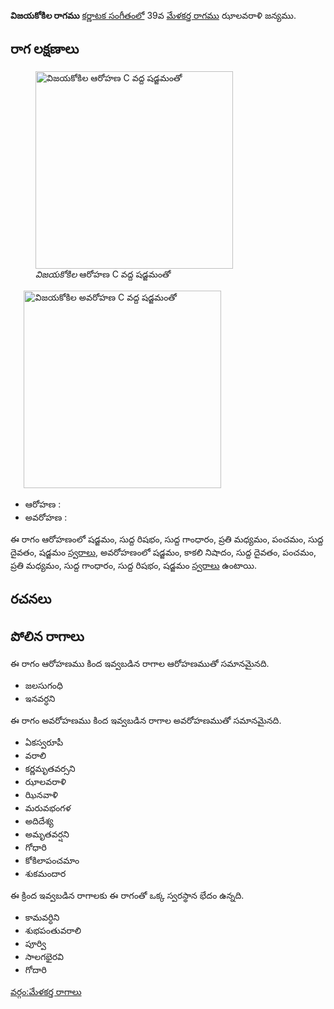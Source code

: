 {{Infobox ragam
	| name          	= విజయకోకిల
	| synonym	    	= 
	| mela          	= 
	| chakra        	= 
	| janaka        	= 
	| type          	= షడవ-సంపూర్ణ
	| arohanam      	= {{svaraC|S|R1|G1|M2|P|D1|S'}} 
	| avarohanam    	= {{svaraC|S'|N3|D1|P|M2|G1|R1|S}}
	| jeeva         	=
	| chhaya        	=
	| nyasa         	=
	| vishesha      	= 
	| equivalent  		= 
}}
{{కర్ణాటక సంగీత రాగాలు}}
'''విజయకోకిల రాగము''' [[కర్ణాటక సంగీతం]]లో 39వ [[మేళకర్త రాగము]] ఝాలవరాళి జన్యము. 


==రాగ లక్షణాలు==
[[Image:vijayakokila_ar_kb2wiki.png|thumb|right|316px|''విజయకోకిల'' ఆరోహణ C వద్ద షడ్జమంతో]]
	[[Image:vijayakokila_av_kb2wiki.png|thumb|right|316px|''విజయకోకిల'' అవరోహణ C వద్ద షడ్జమంతో]]

* ఆరోహణ : {{svaraC|S|R1|G1|M2|P|D1|S'}} 
* అవరోహణ : {{svaraC|S'|N3|D1|P|M2|G1|R1|S}}

ఈ రాగం ఆరోహణంలో షడ్జమం, సుద్ద  రిషభం, సుద్ద  గాంధారం, ప్రతి మధ్యమం, పంచమం, సుద్ద దైవతం, షడ్జమం [[స్వరాలు]], అవరోహణంలో షడ్జమం, కాకలి  నిషాదం, సుద్ద దైవతం, పంచమం, ప్రతి మధ్యమం, సుద్ద  గాంధారం, సుద్ద  రిషభం, షడ్జమం [[స్వరాలు]] ఉంటాయి.

==రచనలు==



==పోలిన రాగాలు==
ఈ రాగం ఆరోహణము కింద ఇవ్వబడిన రాగాల ఆరోహణముతో సమానమైనది.
* జలసుగంధి
* ఇనవర్ధని

ఈ రాగం అవరోహణము కింద ఇవ్వబడిన రాగాల అవరోహణముతో సమానమైనది.
* ఏకస్వరూపీ
* వరాలి
* కర్ణమృతవర్సని
* ఝాలవరాళి
* ఝినవాళి
* మరువభంగళ
* అదిదేశ్య
* అమృతవర్షని
* గోధారి
* కోకిలాపంచమాం
* శుకమందార

ఈ క్రింద ఇవ్వబడిన రాగాలకు ఈ రాగంతో ఒక్క స్వరస్థాన భేదం ఉన్నది.
* కామవర్ధిని
* శుభపంతువరాలి
* పూర్వి
* సాలగభైరవి
* గోదారి



[[వర్గం:మేళకర్త రాగాలు]]